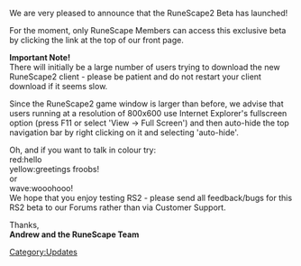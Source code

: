 {{Update|date = 1 December 2003}}

We are very pleased to announce that the RuneScape2 Beta has launched!

For the moment, only RuneScape Members can access this exclusive beta by clicking the link at the top of our front page.

'''Important Note!'''<br>
There will initially be a large number of users trying to download the new RuneScape2 client - please be patient and do not restart your client download if it seems slow.

Since the RuneScape2 game window is larger than before, we advise that users running at a resolution of 800x600 use Internet Explorer's fullscreen option (press F11 or select 'View -> Full Screen') and then auto-hide the top navigation bar by right clicking on it and selecting 'auto-hide'.

Oh, and if you want to talk in colour try:<br>
red:hello<br>
yellow:greetings froobs!<br>
or<br>
wave:wooohooo!<br>

We hope that you enjoy testing RS2 - please send all feedback/bugs for this RS2 beta to our Forums rather than via Customer Support.

Thanks,<br/>
'''Andrew and the RuneScape Team'''
[[Category:Updates]]
